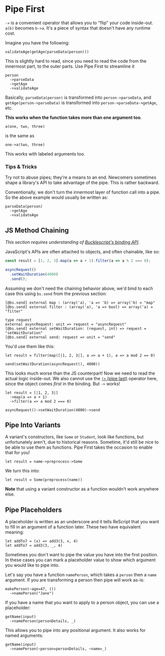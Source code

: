 # Pipe First

`->` is a convenient operator that allows you to "flip" your code inside-out. `a(b)` becomes `b->a`. It's a piece of syntax that doesn't have any runtime cost.

Imagine you have the following:

```re
validateAge(getAge(parseData(person)))
```

This is slightly hard to read, since you need to read the code from the innermost part, to the outer parts. Use Pipe First to streamline it

```re
person
  ->parseData
  ->getAge
  ->validateAge
```

Basically, `parseData(person)` is transformed into `person->parseData`, and `getAge(person->parseData)` is transformed into `person->parseData->getAge`, etc.

**This works when the function takes more than one argument too**.

```re
a(one, two, three)
```

is the same as

```re
one->a(two, three)
```

This works with labeled arguments too.

### Tips & Tricks

Try not to abuse pipes; they're a means to an end. Newcomers sometimes shape a library's API to take advantage of the pipe. This is rather backward.

Conventionally, we don't turn the innermost layer of function call into a pipe. So the above example would usually be written as:

```re
parseData(person)
  ->getAge
  ->validateAge
```

## JS Method Chaining

_This section requires understanding of [Bucklescript's binding API](/docs/reason-compiler/latest/function#object-method)_.

JavaScript's APIs are often attached to objects, and often chainable, like so:

```js
const result = [1, 2, 3].map(a => a + 1).filter(a => a % 2 === 0);

asyncRequest()
  .setWaitDuration(4000)
  .send();
```

Assuming we don't need the chaining behavior above, we'd bind to each case this using `bs.send` from the previous section:

```re
[@bs.send] external map : (array('a), 'a => 'b) => array('b) = "map"
[@bs.send] external filter : (array('a), 'a => bool) => array('a) = "filter"

type request
external asyncRequest: unit => request = "asyncRequest"
[@bs.send] external setWaitDuration: (request, int) => request = "setWaitDuration"
[@bs.send] external send: request => unit = "send"
```

You'd use them like this:

```re
let result = filter(map([|1, 2, 3|], a => a + 1), a => a mod 2 == 0)

send(setWaitDuration(asyncRequest(), 4000))
```

This looks much worse than the JS counterpart! Now we need to read the actual logic inside-out. We also cannot use the [`|>` (pipe last)](./pipe-last) operator here, since the object comes _first_ in the binding. But `->` works!

```re
let result = [|1, 2, 3|]
  ->map(a => a + 1)
  ->filter(a => a mod 2 === 0)

asyncRequest()->setWaitDuration(4000)->send
```

## Pipe Into Variants

A variant's constructors, like `Some` or `Student`, look like functions, but unfortunately aren't, due to historical reasons. Sometime, it'd still be nice to be able to use them as functions. Pipe First takes the occasion to enable that for you!

```re
let result = name->preprocess->Some
```

We turn this into:

```re
let result = Some(preprocess(name))
```

**Note** that using a variant constructor as a function wouldn't work anywhere else.

## Pipe Placeholders

A placeholder is written as an underscore and it tells ReScript that you want to fill in an argument of a function later. These two have equivalent meaning:

```re
let addTo7 = (x) => add3(3, x, 4)
let addTo7 = add3(3, _, 4)
```

Sometimes you don't want to pipe the value you have into the first position. In these cases you can mark a placeholder value to show which argument you would like to pipe into.

Let's say you have a function `namePerson`, which takes a `person` then a `name` argument. If you are transforming a person then pipe will work as-is:

```re
makePerson(~age=47, ())
  ->namePerson("Jane")
```

If you have a name that you want to apply to a person object, you can use a placeholder:

```re
getName(input)
  ->namePerson(personDetails, _)
```

This allows you to pipe into any positional argument. It also works for named arguments:

```re
getName(input)
  ->namePerson(~person=personDetails, ~name=_)
```

